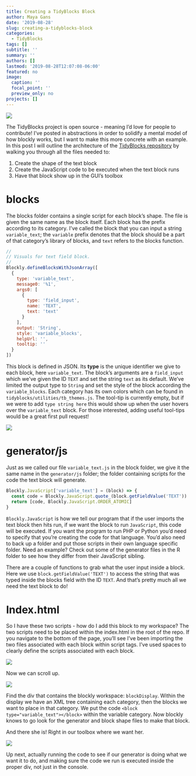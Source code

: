 ```yaml
---
title: Creating a TidyBlocks Block
author: Maya Gans
date: '2019-08-28'
slug: creating-a-tidyblocks-block
categories:
  - TidyBlocks
tags: []
subtitle: ''
summary: ''
authors: []
lastmod: '2019-08-28T12:07:08-06:00'
featured: no
image:
  caption: ''
  focal_point: ''
  preview_only: no
projects: []
---
```


![](figure.png)

The TidyBlocks project is open source - meaning I'd love for people to contribute! I've posted in abstractions in order to solidify a mental model of how blockly works, but I want to make this more concrete with an example. In this post I will outline the architecture of the [TidyBlocks repository](https://github.com/tidyblocks/tidyblocks) by walking you through all the files needed to:

1. Create the shape of the text block 
2. Create the JavaScript code to be executed when the text block runs
2. Have that block show up in the GUI's toolbox

# blocks
The blocks folder contains a single script for each block's shape. The file is given the same name as the block itself. Each block has the prefix according to its category. I've called the block that you can input a string `variable_text`; the `variable` prefix denotes that the block should be a part of that category's library of blocks, and `text` refers to the blocks function. 

```js
//
// Visuals for text field block.
//
Blockly.defineBlocksWithJsonArray([
  {
    type: 'variable_text',
    message0: '%1',
    args0: [
      {
        type: 'field_input',
        name: 'TEXT',
        text: 'text'
      }
    ],
    output: 'String',
    style: 'variable_blocks',
    helpUrl: '',
    tooltip: ''
  }
])
```

This block is defined in JSON. Its **type** is the unique identifier we give to each block, here `variable_text`. The block's arguments are a `field_input` which we've given the ID `TEXT` and set the string `text` as its default. We've limited the output type to `String` and set the style of the block according the `variable_blocks`. Each category has its own colors which can be found in `tidyblocks/utilities/tb_themes.js`. The tool-tip is currently empty, but if we were to add `type string here` this would show up when the user hovers over the `variable_text` block. For those interested, adding useful tool-tips would be a great first pull request!

![](figure1.png)

# generator/js

Just as we called our file `variable_text.js` in the block folder, we give it the same name in the `generator/js` folder; the folder containing scripts for the code the text block will generate.

```js
Blockly.JavaScript['variable_text'] = (block) => {
  const code = Blockly.JavaScript.quote_(block.getFieldValue('TEXT'))
  return [code, Blockly.JavaScript.ORDER_ATOMIC]
}
```

`Blockly.JavaScript` is how we tell our program that if the user imports the text block then hits run, if we want the block to run `JavaScript`, this code will be executed. If you want the program to run PHP or Python you'd need to specify that you're creating the code for that language. You'd also need to back up a folder and put those scripts in their own language specific folder. Need an example? Check out some of the generator files in the R folder to see how they differ from their JavaScript sibling.

There are a couple of functions to grab what the user input inside a block. Here we use `block.getFieldValue('TEXT')` to access the string that was typed inside the blocks field with the ID `TEXT`. And that's pretty much all we need the text block to do!

# Index.html

So I have these two scripts - how do I add this block to my workspace? The two scripts need to be placed within the index.html in the root of the repo. If you navigate to the bottom of the page, you'll see I've been importing the two files associated with each block within script tags. I've used spaces to clearly define the scripts associated with each block.

![](figure3.png)

Now we can scroll up.

![](figure2.png)

Find the div that contains the blockly workspace: `blockDisplay`. Within the display we have an XML tree containing each category, then the blocks we want to place in that category. We put the code `<block type="variable_text"></block>` within the variable category. Now blockly knows to go look for the generator and block shape files to make that block. 

And there she is! Right in our toolbox where we want her.

![](figure4.png)

Up next, actually running the code to see if our generator is doing what we want it to do, and making sure the code we run is executed inside the proper div, not just in the console.